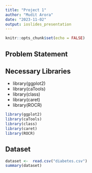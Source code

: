 ```yaml
---
title: "Project 1"
author: "Mudit Arora"
date: "2023-11-02"
output: ioslides_presentation
---
```


```r
knitr::opts_chunk$set(echo = FALSE)
```

## Problem Statement



## Necessary Libraries 
- library(ggplot2)
- library(caTools)
- library(class)
- library(caret)
- library(ROCR) 
```r
library(ggplot2)
library(caTools)
library(class)
library(caret)
library(ROCR) 
```


## Dataset 
```r
dataset <-  read.csv("diabetes.csv")
summary(dataset)
```

## 

```r

```

